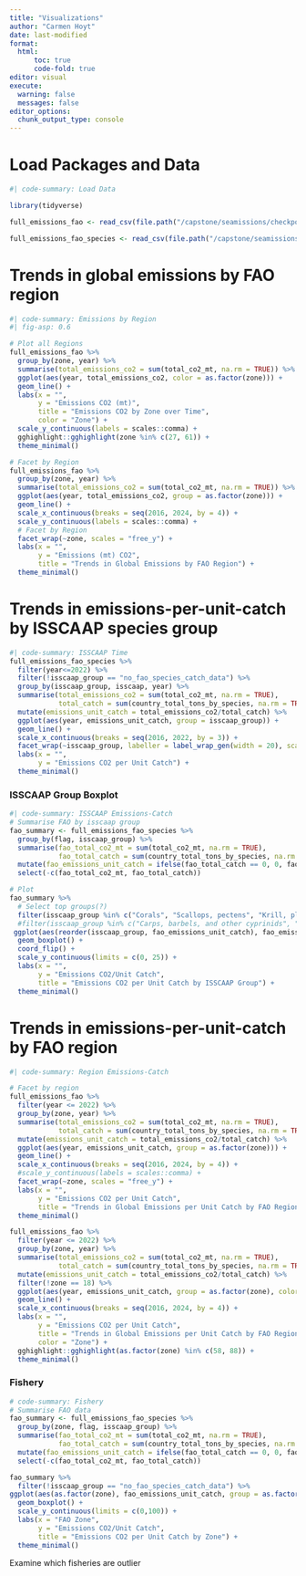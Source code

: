 ```yaml
---
title: "Visualizations"
author: "Carmen Hoyt"
date: last-modified
format:
  html:
      toc: true
      code-fold: true
editor: visual
execute:
  warning: false
  messages: false
editor_options: 
  chunk_output_type: console
---
```


# Load Packages and Data

```r
#| code-summary: Load Data

library(tidyverse)

full_emissions_fao <- read_csv(file.path("/capstone/seamissions/checkpoint/full_emissions_fao.csv"), show_col_types = FALSE)

full_emissions_fao_species <- read_csv(file.path("/capstone/seamissions/checkpoint/full_emissions_fao_species.csv"))
```

# Trends in global emissions by FAO region

```r
#| code-summary: Emissions by Region
#| fig-asp: 0.6

# Plot all Regions
full_emissions_fao %>%
  group_by(zone, year) %>%
  summarise(total_emissions_co2 = sum(total_co2_mt, na.rm = TRUE)) %>%
  ggplot(aes(year, total_emissions_co2, color = as.factor(zone))) +
  geom_line() +
  labs(x = "",
       y = "Emissions CO2 (mt)",
       title = "Emissions CO2 by Zone over Time",
       color = "Zone") +
  scale_y_continuous(labels = scales::comma) +
  gghighlight::gghighlight(zone %in% c(27, 61)) +
  theme_minimal()

# Facet by Region
full_emissions_fao %>%
  group_by(zone, year) %>%
  summarise(total_emissions_co2 = sum(total_co2_mt, na.rm = TRUE)) %>%
  ggplot(aes(year, total_emissions_co2, group = as.factor(zone))) +
  geom_line() +
  scale_x_continuous(breaks = seq(2016, 2024, by = 4)) +
  scale_y_continuous(labels = scales::comma) +
  # Facet by Region
  facet_wrap(~zone, scales = "free_y") +
  labs(x = "",
       y = "Emissions (mt) CO2",
       title = "Trends in Global Emissions by FAO Region") +
  theme_minimal()
```

# Trends in emissions-per-unit-catch by ISSCAAP species group

```r
#| code-summary: ISSCAAP Time
full_emissions_fao_species %>%
  filter(year<=2022) %>%
  filter(!isscaap_group == "no_fao_species_catch_data") %>%
  group_by(isscaap_group, isscaap, year) %>%
  summarise(total_emissions_co2 = sum(total_co2_mt, na.rm = TRUE),
            total_catch = sum(country_total_tons_by_species, na.rm = TRUE)) %>%
  mutate(emissions_unit_catch = total_emissions_co2/total_catch) %>%
  ggplot(aes(year, emissions_unit_catch, group = isscaap_group)) +
  geom_line() +
  scale_x_continuous(breaks = seq(2016, 2022, by = 3)) +
  facet_wrap(~isscaap_group, labeller = label_wrap_gen(width = 20), scales = "free_y") +
  labs(x = "",
       y = "Emissions CO2 per Unit Catch") +
  theme_minimal()
```

### ISSCAAP Group Boxplot

```r
#| code-summary: ISSCAAP Emissions-Catch
# Summarise FAO by isscaap group
fao_summary <- full_emissions_fao_species %>%
  group_by(flag, isscaap_group) %>%
  summarise(fao_total_co2_mt = sum(total_co2_mt, na.rm = TRUE),
            fao_total_catch = sum(country_total_tons_by_species, na.rm = TRUE)) %>%
  mutate(fao_emissions_unit_catch = ifelse(fao_total_catch == 0, 0, fao_total_co2_mt/fao_total_catch)) %>%
  select(-c(fao_total_co2_mt, fao_total_catch))

# Plot
fao_summary %>%
  # Select top groups(?)
  filter(isscaap_group %in% c("Corals", "Scallops, pectens", "Krill, planktonic crustaceans", "Mussels", "Salmons, trouts, smelts", "Cods, hakes, haddocks", "Miscellaneous marine crustaceans", "King crabs, squat-lobsters", "Sea-squirts and other tunicates", "Sharks, rays, chimeras", "Clams, cockles, arkshells")) %>%
  #filter(isscaap_group %in% c("Carps, barbels, and other cyprinids", "Salmons, trouts, smelts", "King crabs, squat-lobsters", "Sturgeons, paddlefishes", "Krill, planktonic crustaceans", "Cods, hakes, haddocks", "Scallops, pectens", "Corals", "Sea-squirts and other tunicates", "Mussels", "Sponges", "Clams, cockles, arkshells", "Oysters")) %>%
 ggplot(aes(reorder(isscaap_group, fao_emissions_unit_catch), fao_emissions_unit_catch)) +
  geom_boxplot() +
  coord_flip() +
  scale_y_continuous(limits = c(0, 25)) +
  labs(x = "",
       y = "Emissions CO2/Unit Catch",
       title = "Emissions CO2 per Unit Catch by ISSCAAP Group") +
  theme_minimal()
```

# Trends in emissions-per-unit-catch by FAO region 

```r
#| code-summary: Region Emissions-Catch

# Facet by region
full_emissions_fao %>%
  filter(year <= 2022) %>%
  group_by(zone, year) %>%
  summarise(total_emissions_co2 = sum(total_co2_mt, na.rm = TRUE),
            total_catch = sum(country_total_tons_by_species, na.rm = TRUE)) %>%
  mutate(emissions_unit_catch = total_emissions_co2/total_catch) %>%
  ggplot(aes(year, emissions_unit_catch, group = as.factor(zone))) +
  geom_line() +
  scale_x_continuous(breaks = seq(2016, 2024, by = 4)) +
  #scale_y_continuous(labels = scales::comma) +
  facet_wrap(~zone, scales = "free_y") +
  labs(x = "",
       y = "Emissions CO2 per Unit Catch",
       title = "Trends in Global Emissions per Unit Catch by FAO Region") +
  theme_minimal()

full_emissions_fao %>%
  filter(year <= 2022) %>%
  group_by(zone, year) %>%
  summarise(total_emissions_co2 = sum(total_co2_mt, na.rm = TRUE),
            total_catch = sum(country_total_tons_by_species, na.rm = TRUE)) %>%
  mutate(emissions_unit_catch = total_emissions_co2/total_catch) %>%
  filter(!zone == 18) %>%
  ggplot(aes(year, emissions_unit_catch, group = as.factor(zone), color = as.factor(zone))) +
  geom_line() +
  scale_x_continuous(breaks = seq(2016, 2024, by = 4)) +
  labs(x = "",
       y = "Emissions CO2 per Unit Catch",
       title = "Trends in Global Emissions per Unit Catch by FAO Region",
       color = "Zone") +
  gghighlight::gghighlight(as.factor(zone) %in% c(58, 88)) +
  theme_minimal()
```

### Fishery

```r
# code-summary: Fishery
# Summarise FAO data
fao_summary <- full_emissions_fao_species %>%
  group_by(zone, flag, isscaap_group) %>%
  summarise(fao_total_co2_mt = sum(total_co2_mt, na.rm = TRUE),
            fao_total_catch = sum(country_total_tons_by_species, na.rm = TRUE)) %>%
  mutate(fao_emissions_unit_catch = ifelse(fao_total_catch == 0, 0, fao_total_co2_mt/fao_total_catch)) %>%
  select(-c(fao_total_co2_mt, fao_total_catch))

fao_summary %>%
  filter(!isscaap_group == "no_fao_species_catch_data") %>%
ggplot(aes(as.factor(zone), fao_emissions_unit_catch, group = as.factor(zone))) +
  geom_boxplot() +
  scale_y_continuous(limits = c(0,100)) +
  labs(x = "FAO Zone",
       y = "Emissions CO2/Unit Catch",
       title = "Emissions CO2 per Unit Catch by Zone") +
  theme_minimal()
```

Examine which fisheries are outlier

